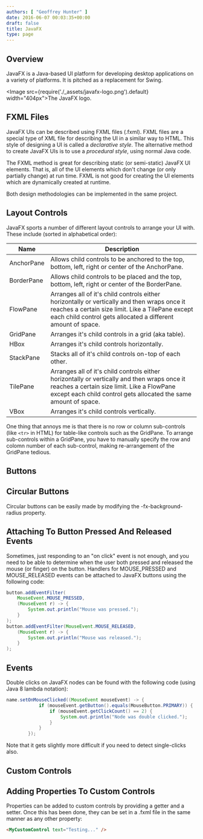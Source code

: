 ```yaml
---
authors: [ "Geoffrey Hunter" ]
date: 2016-06-07 00:03:35+00:00
draft: false
title: JavaFX
type: page
---
```


## Overview

JavaFX is a Java-based UI platform for developing desktop applications on a variety of platforms. It is pitched as a replacement for Swing.

<Image src={require('./_assets/javafx-logo.png').default} width="404px">The JavaFX logo.</Image>

## FXML Files

JavaFX UIs can be described using FXML files (.fxml). FXML files are a special type of XML file for describing the UI in a similar way to HTML. This style of designing a UI is called a _declarative style_. The alternative method to create JavaFX UIs is to use a _procedural style_, using normal Java code.

The FXML method is great for describing static (or semi-static) JavaFX UI elements. That is, all of the UI elements which don't change (or only partially change) at run time. FXML is not good for creating the UI elements which are dynamically created at runtime.

Both design methodologies can be implemented in the same project.

## Layout Controls

JavaFX sports a number of different layout controls to arrange your UI with. These include (sorted in alphabetical order):


<table>
    <thead>
        <tr>
            <th>Name</th>
            <th>Description</th>
        </tr>
    </thead>
<tbody >
<tr >
<td >AnchorPane </td>

<td >Allows child controls to be anchored to the top, bottom, left, right or center of the AnchorPane.</td>
</tr>
<tr >

<td >BorderPane </td>

<td >Allows child controls to be placed and the top, bottom, left, right or center of the BorderPane.</td>
</tr>
<tr >

<td >FlowPane </td>

<td >Arranges all of it's child controls either horizontally or vertically and then wraps once it reaches a certain size limit. Like a TilePane except each child control gets allocated a different amount of space.</td>
</tr>
<tr >

<td >GridPane </td>

<td >Arranges it's child controls in a grid (aka table).</td>
</tr>
<tr >

<td >HBox </td>

<td >Arranges it's child controls horizontally.</td>
</tr>
<tr >

<td >StackPane </td>

<td >Stacks all of it's child controls on-top of each other.</td>
</tr>
<tr >

<td >TilePane </td>

<td >Arranges all of it's child controls either horizontally or vertically and then wraps once it reaches a certain size limit. Like a FlowPane except each child control gets allocated the same amount of space.</td>
</tr>
<tr >

<td >VBox</td>

<td >Arranges it's child controls vertically.</td>
</tr>
</tbody>
</table>


One thing that annoys me is that there is no row or column sub-controls (like `<tr>` in HTML) for table-like controls such as the GridPane. To arrange sub-controls within a GridPane, you have to manually specify the row and colomn number of each sub-control, making re-arrangement of the GridPane tedious.

## Buttons

## Circular Buttons

Circular buttons can be easily made by modifying the -fx-background-radius property.

## Attaching To Button Pressed And Released Events

Sometimes, just responding to an "on click" event is not enough, and you need to be able to determine when the user both pressed and released the mouse (or finger) on the button. Handlers for MOUSE_PRESSED  and MOUSE_RELEASED events can be attached to JavaFX buttons using the following code:

```java    
button.addEventFilter(
    MouseEvent.MOUSE_PRESSED,
    (MouseEvent r) -> {
        System.out.println("Mouse was pressed.");
    }
);
button.addEventFilter(MouseEvent.MOUSE_RELEASED,
    (MouseEvent r) -> {
        System.out.println("Mouse was released.");
    }
);
```

## Events

Double clicks on JavaFX nodes can be found with the following code (using Java 8 lambda notation):

```java    
name.setOnMouseClicked((MouseEvent mouseEvent) -> {
            if (mouseEvent.getButton().equals(MouseButton.PRIMARY)) {
                if (mouseEvent.getClickCount() == 2) {
                    System.out.println("Node was double clicked.");
                }
            }
        });
```

Note that it gets slightly more difficult if you need to detect single-clicks also.

## Custom Controls

## Adding Properties To Custom Controls

Properties can be added to custom controls by providing a getter and a setter. Once this has been done, they can be set in a .fxml file in the same manner as any other property:

```html    
<MyCustomControl text="Testing..." />
```